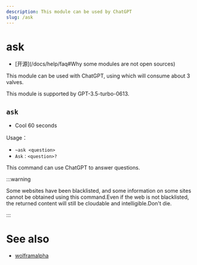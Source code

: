 ```yaml
---
description: This module can be used by ChatGPT
slug: /ask
---
```


# ask

-   [开源]\(/docs/help/faq#Why some modules are not open sources)

This module can be used with ChatGPT, using which will consume about 3 valves.

This module is supported by GPT-3.5-turbo-0613.

## `ask`

-   Cool 60 seconds

Usage：

-   `~ask <question>`
-   `Ask：<question>?`

This command can use ChatGPT to answer questions.

:::warning

Some websites have been blacklisted, and some information on some sites cannot be obtained using this command.Even if the web is not blacklisted, the returned content will still be cloudable and intelligible.Don't die.

:::

# See also

-   [wolframalpha](wolflramalpha)
